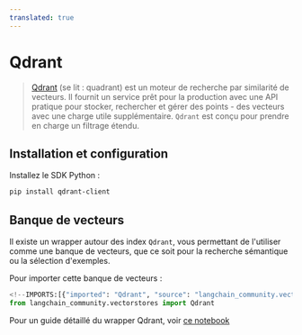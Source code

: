```yaml
---
translated: true
---
```


# Qdrant

>[Qdrant](https://qdrant.tech/documentation/) (se lit : quadrant) est un moteur de recherche par similarité de vecteurs.
> Il fournit un service prêt pour la production avec une API pratique pour stocker, rechercher et gérer
> des points - des vecteurs avec une charge utile supplémentaire. `Qdrant` est conçu pour prendre en charge un filtrage étendu.

## Installation et configuration

Installez le SDK Python :

```bash
pip install qdrant-client
```

## Banque de vecteurs

Il existe un wrapper autour des index `Qdrant`, vous permettant de l'utiliser comme une banque de vecteurs,
que ce soit pour la recherche sémantique ou la sélection d'exemples.

Pour importer cette banque de vecteurs :

```python
<!--IMPORTS:[{"imported": "Qdrant", "source": "langchain_community.vectorstores", "docs": "https://api.python.langchain.com/en/latest/vectorstores/langchain_community.vectorstores.qdrant.Qdrant.html", "title": "Qdrant"}]-->
from langchain_community.vectorstores import Qdrant
```

Pour un guide détaillé du wrapper Qdrant, voir [ce notebook](/docs/integrations/vectorstores/qdrant)
